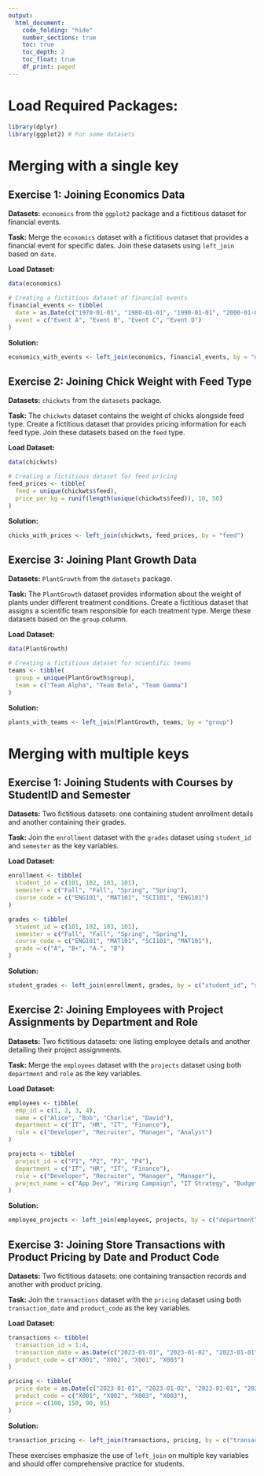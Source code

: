 ```yaml
---
output:
  html_document:
    code_folding: "hide"
    number_sections: true
    toc: true
    toc_depth: 2
    toc_float: true
    df_print: paged
---
```


# Load Required Packages:
```r
library(dplyr)
library(ggplot2) # For some datasets
```

# Merging with a single key

## Exercise 1: Joining Economics Data

**Datasets:** `economics` from the `ggplot2` package and a fictitious dataset for financial events.

**Task:** Merge the `economics` dataset with a fictitious dataset that provides a financial event for specific dates. Join these datasets using `left_join` based on `date`.

**Load Dataset:**
```r
data(economics)

# Creating a fictitious dataset of financial events
financial_events <- tibble(
  date = as.Date(c("1970-01-01", "1980-01-01", "1990-01-01", "2000-01-01")),
  event = c("Event A", "Event B", "Event C", "Event D")
)
```

**Solution:**
```r
economics_with_events <- left_join(economics, financial_events, by = "date")
```

## Exercise 2: Joining Chick Weight with Feed Type

**Datasets:** `chickwts` from the `datasets` package.

**Task:** The `chickwts` dataset contains the weight of chicks alongside feed type. Create a fictitious dataset that provides pricing information for each feed type. Join these datasets based on the `feed` type.

**Load Dataset:**
```r
data(chickwts)

# Creating a fictitious dataset for feed pricing
feed_prices <- tibble(
  feed = unique(chickwts$feed),
  price_per_kg = runif(length(unique(chickwts$feed)), 10, 50)
)
```

**Solution:**
```r
chicks_with_prices <- left_join(chickwts, feed_prices, by = "feed")
```

## Exercise 3: Joining Plant Growth Data

**Datasets:** `PlantGrowth` from the `datasets` package.

**Task:** The `PlantGrowth` dataset provides information about the weight of plants under different treatment conditions. Create a fictitious dataset that assigns a scientific team responsible for each treatment type. Merge these datasets based on the `group` column.

**Load Dataset:**
```r
data(PlantGrowth)

# Creating a fictitious dataset for scientific teams
teams <- tibble(
  group = unique(PlantGrowth$group),
  team = c("Team Alpha", "Team Beta", "Team Gamma")
)
```

**Solution:**
```r
plants_with_teams <- left_join(PlantGrowth, teams, by = "group")
```

# Merging with multiple keys

## Exercise 1: Joining Students with Courses by StudentID and Semester

**Datasets:** Two fictitious datasets: one containing student enrollment details and another containing their grades.

**Task:** Join the `enrollment` dataset with the `grades` dataset using `student_id` and `semester` as the key variables.

**Load Dataset:**
```r
enrollment <- tibble(
  student_id = c(101, 102, 103, 101),
  semester = c("Fall", "Fall", "Spring", "Spring"),
  course_code = c("ENG101", "MAT101", "SCI101", "ENG101")
)

grades <- tibble(
  student_id = c(101, 102, 103, 101),
  semester = c("Fall", "Fall", "Spring", "Spring"),
  course_code = c("ENG101", "MAT101", "SCI101", "MAT101"),
  grade = c("A", "B+", "A-", "B")
)
```

**Solution:**
```r
student_grades <- left_join(enrollment, grades, by = c("student_id", "semester", "course_code"))
```

## Exercise 2: Joining Employees with Project Assignments by Department and Role

**Datasets:** Two fictitious datasets: one listing employee details and another detailing their project assignments.

**Task:** Merge the `employees` dataset with the `projects` dataset using both `department` and `role` as the key variables.

**Load Dataset:**
```r
employees <- tibble(
  emp_id = c(1, 2, 3, 4),
  name = c("Alice", "Bob", "Charlie", "David"),
  department = c("IT", "HR", "IT", "Finance"),
  role = c("Developer", "Recruiter", "Manager", "Analyst")
)

projects <- tibble(
  project_id = c("P1", "P2", "P3", "P4"),
  department = c("IT", "HR", "IT", "Finance"),
  role = c("Developer", "Recruiter", "Manager", "Manager"),
  project_name = c("App Dev", "Hiring Campaign", "IT Strategy", "Budget Planning")
)
```

**Solution:**
```r
employee_projects <- left_join(employees, projects, by = c("department", "role"))
```

## Exercise 3: Joining Store Transactions with Product Pricing by Date and Product Code

**Datasets:** Two fictitious datasets: one containing transaction records and another with product pricing.

**Task:** Join the `transactions` dataset with the `pricing` dataset using both `transaction_date` and `product_code` as the key variables.

**Load Dataset:**
```r
transactions <- tibble(
  transaction_id = 1:4,
  transaction_date = as.Date(c("2023-01-01", "2023-01-02", "2023-01-01", "2023-01-03")),
  product_code = c("X001", "X002", "X001", "X003")
)

pricing <- tibble(
  price_date = as.Date(c("2023-01-01", "2023-01-02", "2023-01-01", "2023-01-03")),
  product_code = c("X001", "X002", "X003", "X003"),
  price = c(100, 150, 90, 95)
)
```

**Solution:**
```r
transaction_pricing <- left_join(transactions, pricing, by = c("transaction_date" = "price_date", "product_code"))
```

These exercises emphasize the use of `left_join` on multiple key variables and should offer comprehensive practice for students.